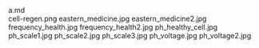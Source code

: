     
<div className="w-full md:max-w-[80rem] float-right italic">
	<MD_a_md />
	a.md
</div>
<PopImage className="sm:float-right clear-right m-auto sm:m-1 sm:ml-4" src={PNG_cell_regen_png} alt="cell-regen.png">
	cell-regen.png
</PopImage>
<PopImage className="sm:float-left clear-left m-auto sm:m-1 sm:mr-4" src={JPG_eastern_medicine_jpg} alt="eastern_medicine.jpg">
	eastern_medicine.jpg
</PopImage>
<PopImage className="sm:float-right clear-right m-auto sm:m-1 sm:ml-4" src={JPG_eastern_medicine2_jpg} alt="eastern_medicine2.jpg">
	eastern_medicine2.jpg
</PopImage>
<PopImage className="sm:float-left clear-left m-auto sm:m-1 sm:mr-4" src={JPG_frequency_health_jpg} alt="frequency_health.jpg">
	frequency_health.jpg
</PopImage>
<PopImage className="sm:float-right clear-right m-auto sm:m-1 sm:ml-4" src={JPG_frequency_health2_jpg} alt="frequency_health2.jpg">
	frequency_health2.jpg
</PopImage>
<PopImage className="sm:float-left clear-left m-auto sm:m-1 sm:mr-4" src={JPG_ph_healthy_cell_jpg} alt="ph_healthy_cell.jpg">
	ph_healthy_cell.jpg
</PopImage>
<PopImage className="sm:float-right clear-right m-auto sm:m-1 sm:ml-4" src={JPG_ph_scale1_jpg} alt="ph_scale1.jpg">
	ph_scale1.jpg
</PopImage>
<PopImage className="sm:float-left clear-left m-auto sm:m-1 sm:mr-4" src={JPG_ph_scale2_jpg} alt="ph_scale2.jpg">
	ph_scale2.jpg
</PopImage>
<PopImage className="sm:float-right clear-right m-auto sm:m-1 sm:ml-4" src={JPG_ph_scale3_jpg} alt="ph_scale3.jpg">
	ph_scale3.jpg
</PopImage>
<PopImage className="sm:float-left clear-left m-auto sm:m-1 sm:mr-4" src={JPG_ph_voltage_jpg} alt="ph_voltage.jpg">
	ph_voltage.jpg
</PopImage>
<PopImage className="sm:float-right clear-right m-auto sm:m-1 sm:ml-4" src={JPG_ph_voltage2_jpg} alt="ph_voltage2.jpg">
	ph_voltage2.jpg
</PopImage>
